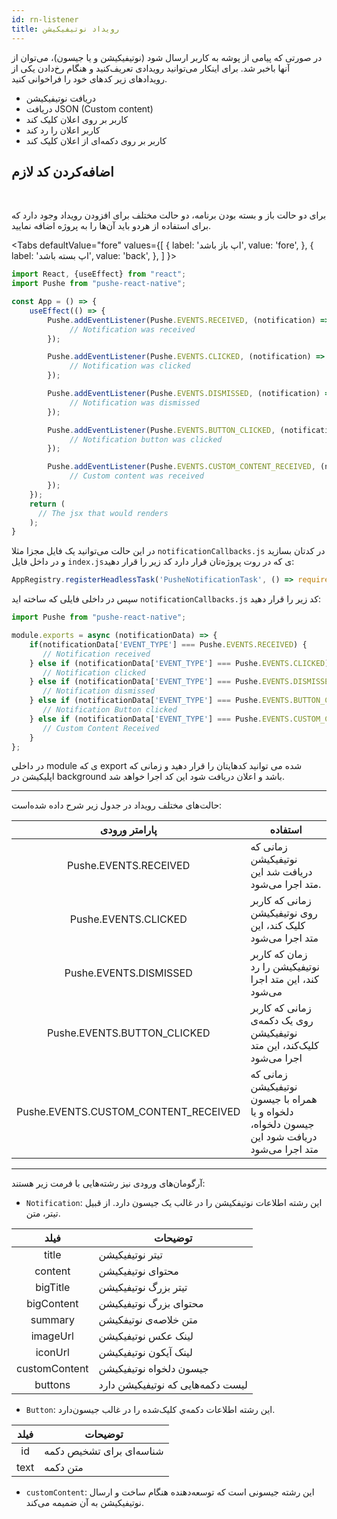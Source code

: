 ```yaml
---
id: rn-listener
title: رویداد نوتیفیکیشن
---
```



در صورتی که پیامی از پوشه به کاربر ارسال شود (نوتیفیکیشن و یا جیسون)، می‌توان از آنها باخبر شد.
برای اینکار می‌توانید رویدادی تعریف‌کنید و هنگام رخ‌دادن یکی از رویدادهای زیر کدهای خود را فراخوانی کنید.
* دریافت نوتیفیکیشن
* دریافت JSON (Custom content)
* کاربر بر روی اعلان کلیک کند
* کاربر اعلان را رد کند
* کاربر بر روی دکمه‌ای از اعلان کلیک کند


## اضافه‌کردن کد لازم

<br />

برای دو حالت باز و بسته بودن برنامه، دو حالت مختلف برای افزودن رویداد وجود دارد که برای استفاده از هردو باید آن‌ها را به پروژه اضافه نمایید.

<Tabs
  defaultValue="fore"
  values={[
    { label: 'اپ باز باشد', value: 'fore', },
    { label: 'اپ بسته باشد', value: 'back', },
  ]
}>

<TabItem value="fore">


```js
import React, {useEffect} from "react";
import Pushe from "pushe-react-native";

const App = () => {
    useEffect(() => {
        Pushe.addEventListener(Pushe.EVENTS.RECEIVED, (notification) => {
             // Notification was received
        });

        Pushe.addEventListener(Pushe.EVENTS.CLICKED, (notification) => {
             // Notification was clicked
        });

        Pushe.addEventListener(Pushe.EVENTS.DISMISSED, (notification) => {
             // Notification was dismissed
        });

        Pushe.addEventListener(Pushe.EVENTS.BUTTON_CLICKED, (notification) => {
             // Notification button was clicked
        });

        Pushe.addEventListener(Pushe.EVENTS.CUSTOM_CONTENT_RECEIVED, (notification) => {
             // Custom content was received
        });
    });
    return (
      // The jsx that would renders
    );  
}
```

</TabItem>

<TabItem value="back">


در این حالت می‌توانید یک فایل مجزا مثلا `notificationCallbacks.js` در کدتان بسازید و در داخل فایل `index.js`ی که در روت پروژه‌تان قرار دارد کد زیر را قرار دهید:

```js
AppRegistry.registerHeadlessTask('PusheNotificationTask', () => require('./notificationCallbacks'));
```

سپس در داخلی فایلی که ساخته اید `notificationCallbacks.js` کد زیر را قرار دهید:

```js
import Pushe from "pushe-react-native";

module.exports = async (notificationData) => {          
    if(notificationData['EVENT_TYPE'] === Pushe.EVENTS.RECEIVED) {
       // Notification received
    } else if (notificationData['EVENT_TYPE'] === Pushe.EVENTS.CLICKED) {
       // Notification clicked
    } else if (notificationData['EVENT_TYPE'] === Pushe.EVENTS.DISMISSED) {
       // Notification dismissed
    } else if (notificationData['EVENT_TYPE'] === Pushe.EVENTS.BUTTON_CLICKED) {
       // Notification Button clicked
    } else if (notificationData['EVENT_TYPE'] === Pushe.EVENTS.CUSTOM_CONTENT_RECEIVED) {
       // Custom Content Received
    }
};
```

در داخلی module ی که export شده می توانید کد‌هایتان را قرار دهید و زمانی که اپلیکیشن در background باشد و اعلان دریافت شود این کد اجرا خواهد شد.


</TabItem>

</Tabs>

---

حالت‌های مختلف رویداد در جدول زیر شرح‌ داده‌ شده‌است:

|پارامتر ورودی|استفاده|
|:--:|--|
|Pushe.EVENTS.RECEIVED|زمانی که نوتیفیکیشن دریافت شد این متد اجرا می‌شود.|
|Pushe.EVENTS.CLICKED|زمانی که کاربر روی نوتیفیکیشن کلیک کند، این متد اجرا می‌شود|
|Pushe.EVENTS.DISMISSED|زمان که کاربر نوتیفیکیشن را رد کند، این متد اجرا می‌شود|
|Pushe.EVENTS.BUTTON_CLICKED|زمانی که کاربر روی یک دکمه‌ی نوتیفیکیشن کلیک‌کند، این متد اجرا می‌شود|
|Pushe.EVENTS.CUSTOM_CONTENT_RECEIVED|زمانی که نوتیفیکیشن همراه با جیسون دلخواه و یا جیسون دلخواه‌، دریافت شود این متد اجرا می‌شود|

---

آرگومان‌های ورودی نیز رشته‌هایی با فرمت زیر هستند:

* `Notification`: این رشته اطلاعات نوتیفکیشن را در غالب یک جیسون دارد. از قبیل تیتر، متن.

فیلد|توضیحات|
|:--:|--|
|title|تیتر نوتیفیکیشن|
|content|محتوای نوتیفیکیشن|
|bigTitle|تیتر بزرگ نوتیفیکیشن|
|bigContent|محتوای بزرگ نوتیفیکیشن|
|summary|متن خلاصه‌ی نوتیفکیشن|
|imageUrl|لینک عکس نوتیفیکیشن|
|iconUrl|لینک آیکون نوتیفیکیشن|
|customContent|جیسون دلخواه نوتیفیکیشن|
|buttons|لیست دکمه‌هایی که نوتیفیکیشن دارد|

* `Button`: این رشته اطلاعات دکمه‌ي کلیک‌شده را در غالب جیسون‌دارد.

|فیلد|توضیحات|
|:--:|--|
|id|شناسه‌ای برای تشخیص دکمه|
|text|متن دکمه|

* `customContent`: این رشته جیسونی است که توسعه‌دهنده هنگام ساخت و ارسال نوتیفیکیشن به آن ضمیمه می‌کند.


